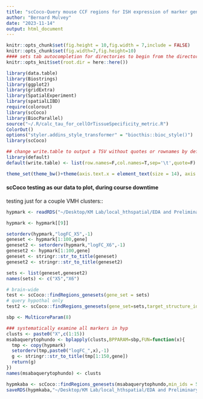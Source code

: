 ```yaml
---
title: "scCoco-Query mouse CCF regions for ISH expression of marker gene sets"
author: "Bernard Mulvey"
date: "2023-11-14"
output: html_document
---
```


```r
knitr::opts_chunk$set(fig.height = 10,fig.width = 7,include = FALSE)
knitr::opts_chunk$set(fig.width=7,fig.height=10)
#### sets tab autocompletion for directories to begin from the directory containing the .Rproj session, instead of the script's directory if different
knitr::opts_knit$set(root.dir = here::here())

library(data.table)
library(Biostrings)
library(ggplot2)
library(gridExtra)
library(SpatialExperiment)
library(spatialLIBD)
require(colorout)
library(scCoco)
library(BiocParallel)
source("~/.R/calc_tau_for_cellOrTissueSpecificity_metric.R")
ColorOut()
options("styler.addins_style_transformer" = "biocthis::bioc_style()")
library(scCoco)

## change write.table to output a TSV without quotes or rownames by default
library(default)
default(write.table) <- list(row.names=F,col.names=T,sep='\t',quote=F)

theme_set(theme_bw()+theme(axis.text.x = element_text(size = 14), axis.title.x = element_text(size = 16), axis.text.y = element_text(size = 14), axis.title.y = element_text(size =16), plot.title = element_text(size = 20,hjust=0.5), strip.text = element_text(size=18), legend.text = element_text(size=10), legend.title = element_text(size=11,hjust=0.5)))
```

#### scCoco testing as our data to plot, during course downtime ####
testing just for a couple VMH clusters::
```r
hypmark <- readRDS("~/Desktop/KM Lab/local_hthspatial/EDA and Preliminary Dataset/data/spe_053123/H03-marker_genes/04-BSpace_HVG1020-SVG1020_q9-15-20-31_sLIBD-regwrapper-enrichment-res.RDS")

hypmark <- hypmark[[9]]

setorderv(hypmark,"logFC_X5",-1)
geneset <- hypmark[1:100,gene]
geneset2 <- setorderv(hypmark,"logFC_X6",-1)
geneset2 <- hypmark[1:100,gene]
geneset <- stringr::str_to_title(geneset)
geneset2 <- stringr::str_to_title(geneset2)

sets <- list(geneset,geneset2)
names(sets) <- c("X5","X6")

# brain-wide
test <- scCoco::findRegions_genesets(gene_set = sets)
# query hypothal only
test2 <- scCoco::findRegions_genesets(gene_set=sets,target_structure_id=1097)
```

```r
sbp <- MulticoreParam(8)

### systematically examine all markers in hyp
clusts <- paste0("X",c(1:15))
msabaquerytophundo <- bplapply(clusts,BPPARAM=sbp,FUN=function(x){
  tmp <- copy(hypmark)
  setorderv(tmp,paste0("logFC_",x),-1)
  g <- stringr::str_to_title(tmp[1:150,gene])
  return(g)
})
names(msabaquerytophundo) <- clusts

hypmkaba <- scCoco::findRegions_genesets(msabaquerytophundo,min_ids = 50,structure_id=1097)
saveRDS(hypmkaba,"~/Desktop/KM Lab/local_hthspatial/EDA and Preliminary Dataset/EDA/scCoco query for ISH concordance in mouse ABA-CCF framework-top 150 hyp marker genes by logFC.RDS")
```